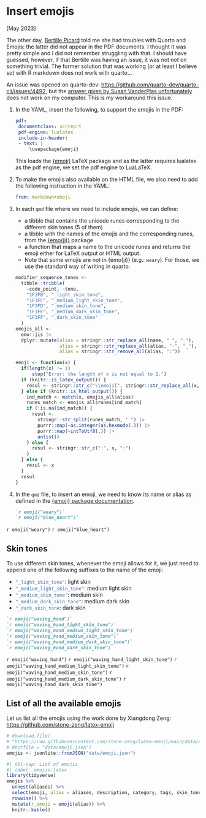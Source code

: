 # Insert emojis

\[May 2023\]

The other day, [Bertille Picard](https://bertillepicard.github.io/) told me she had troubles with Quarto and Emojis: the latter did not appear in the PDF documents. I thought it was pretty simple and I did not remember struggling with that. I should have guessed, however, if that Bertille was having an issue, it was not not on something trivial. The former solution that was working (or at least I believe so) with R markdown does not work with quarto...

An issue was opened on quarto-dev: <https://github.com/quarto-dev/quarto-cli/issues/4492>, but the [answer given by Susan VanderPlas unfortunately](https://github.com/quarto-dev/quarto-cli/issues/4492#issuecomment-1548655951) does not work on my computer. This is my workaround this issue.

1.  In the YAML, insert the following, to support the emojis in the PDF:

    ```yaml
    pdf:
     documentclass: scrreprt
     pdf-engine: lualatex
     include-in-header:
     - text: |
         \usepackage{emoji}
    ```

    This loads the [{emoji}](https://ctan.math.washington.edu/tex-archive/macros/luatex/latex/emoji/emoji-doc.pdf) LaTeX package and as the latter requires lualatex as the pdf engine, we set the pdf engine to LuaLaTeX.

2.  To make the emojis also available on the HTML file, we also need to add the following instruction in the YAML:

    ```yaml
    from: markdown+emoji
    ```

3.  In each `qmd` file where we need to include emojis, we can define:

    - a tibble that contains the unicode runes corresponding to the different skin tones (5 of them)
    - a tibble with the names of the emojis and the corresponding runes, from the [{emo(ji)}](https://github.com/hadley/emo) package
    - a function that maps a name to the unicode runes and returns the emoji either for LaTeX output or HTML output.
    - Note that some emojis are not in {emo(ji)} (e.g.: `weary`). For those, we use the standard way of writing in quarto.

    ```r
    modifier_sequence_tones <- 
      tibble::tribble(
        ~code_point, ~tone,
        "1F3FB", "_light_skin_tone",
        "1F3FC", "_medium_light_skin_tone",
        "1F3FD", "_medium_skin_tone",
        "1F3FE", "_medium_dark_skin_tone",
        "1F3FF", "_dark_skin_tone"
      )
    emojis_all <- 
      emo::jis |>
      dplyr::mutate(alias = stringr::str_replace_all(name, " ", "_"),
                    alias = stringr::str_replace_all(alias, "-", "_"),
                    alias = stringr::str_remove_all(alias, ":"))
    
    emoji <- function(x) {
      if(length(x) != 1)  
          stop("Error: the length of x is not equal to 1.")
      if (knitr::is_latex_output()) {
        resul <- stringr::str_c("\\emoji{", stringr::str_replace_all(x, "_", "-"), "}")
      } else if (knitr::is_html_output()) {
        ind_match <- match(x, emojis_all$alias)
        runes_match <- emojis_all$runes[ind_match]
        if (!is.na(ind_match)) {
          resul <- 
            stringr::str_split(runes_match, " ") |>
            purrr::map(~as.integer(as.hexmode(.))) |>
            purrr::map(~intToUtf8(.)) |>
            unlist()
        } else {
          resul <- stringr::str_c(":", x, ":")
        }
      } else {
        resul <- x
      }
      resul
    }
    ```

4.  In the `qmd` file, to insert an emoji, we need to know its name or alias as defined in the [{emoji} package documentation](https://ctan.math.washington.edu/tex-archive/macros/luatex/latex/emoji/emoji-doc.pdf).

    ```markdown
    `r emoji("weary")`
    `r emoji("blue_heart")`
    ```

`r emoji("weary")`
`r emoji("blue_heart")`


## Skin tones

To use different skin tones, whenever the emoji allows for it, we just need to append one of the following suffixes to the name of the emoji:

- `"_light_skin_tone"`{.R}: light skin
- `"_medium_light_skin_tone"`{.R}: medium light skin
- `"_medium_skin_tone"`{.R}:  medium skin
- `"_medium_dark_skin_tone"`{.R}: medium dark skin
- `"_dark_skin_tone`{.R}: dark skin

```markdown
`r emoji("waving_hand")`
`r emoji("waving_hand_light_skin_tone")`
`r emoji("waving_hand_medium_light_skin_tone")`
`r emoji("waving_hand_medium_skin_tone")`
`r emoji("waving_hand_medium_dark_skin_tone")`
`r emoji("waving_hand_dark_skin_tone")`
```

`r emoji("waving_hand")`
`r emoji("waving_hand_light_skin_tone")`
`r emoji("waving_hand_medium_light_skin_tone")`
`r emoji("waving_hand_medium_skin_tone")`
`r emoji("waving_hand_medium_dark_skin_tone")`
`r emoji("waving_hand_dark_skin_tone")`

## List of all the available emojis

Let us list all the emojis using the work done by Xiangdong Zeng: <https://github.com/stone-zeng/latex-emoji>

```r
# download.file(
# "https://raw.githubusercontent.com/stone-zeng/latex-emoji/main/data/emoji.json", 
# destfile = "data/emoji.json")
emojis <- jsonlite::fromJSON("data/emoji.json")
```

```r
#| tbl-cap: List of emojis
#| label: emojis-latex
library(tidyverse)
emojis %>% 
  unnest(aliases) %>% 
  select(emoji, alias = aliases, description, category, tags, skin_tones) %>% 
  rowwise() %>% 
  mutate(r_emoji = emoji(alias)) %>% 
  knitr::kable()
```
